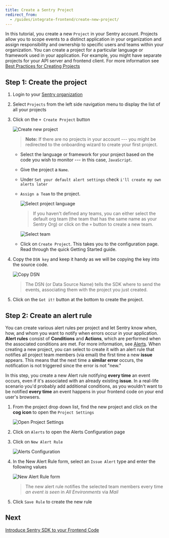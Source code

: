 ```yaml
---
title: Create a Sentry Project
redirect_from:
  - /guides/integrate-frontend/create-new-project/
---
```


In this tutorial, you create a new `Project` in your Sentry account. Projects allow you to scope events to a distinct application in your organization and assign responsibility and ownership to specific users and teams within your organization. You can create a project for a particular language or framework used in your application. For example, you might have separate projects for your API server and frontend client. For more information see [Best Practices for Creating Projects](/product/sentry-basics/guides/getting-started/#4-create-projects)

## Step 1: Create the project

1. Login to your [Sentry organization](https://sentry.io)

2. Select `Projects` from the left side navigation menu to display the list of all your projects

3. Click on the `+ Create Project` button

   ![Create new project](create-new-project-01.png)

   > **Note:** If there are no projects in your account --- you might be redirected to the onboarding wizard to create your first project.

   - Select the language or framework for your project based on the code you wish to monitor --- in this case, `JavaScript`.

   - Give the project a `Name`.

   - Under `Set your default alert settings` check `i'll create my own alerts later`

   - `Assign a Team` to the project.

     ![Select project language](create-new-project-02.png)

     > If you haven't defined any teams, you can either select the default org team (the team that has the same name as your Sentry Org) or click on the `+` button to create a new team.

     ![Select team](create-new-project-03.png)

   - Click on `Create Project`.
     This takes you to the configuration page. Read through the quick Getting Started guide.

4. Copy the `DSN key` and keep it handy as we will be copying the key into the source code.

   ![Copy DSN](create-new-project-04.png)

   > The DSN (or Data Source Name) tells the SDK where to send the events, associating them with the project you just created.

5. Click on the `Got it!` button at the bottom to create the project.

## Step 2: Create an alert rule

You can create various alert rules per project and let Sentry know when, how, and whom you want to notify when errors occur in your application. **Alert rules** consist of **Conditions** and **Actions**, which are performed when the associated conditions are met. For more information, see [Alerts](/product/alerts-notifications/alerts/). When creating a new project, you can select to create it with an alert rule that notifies all project team members (via email) the first time a new **issue** appears. This means that the next time a **similar error** occurs, the notification is not triggered since the error is not "new."

In this step, you create a new Alert rule notifying **every time** an event occurs, even if it's associated with an already existing **issue**. In a real-life scenario you'd probably add additional conditions, as you wouldn't want to be notified **every time** an event happens in your frontend code on your end user's browsers.

1. From the project drop down list, find the new project and click on the **cog icon** to open the `Project Settings`

   ![Open Project Settings](generate-first-error-07.png)

2. Click on `Alerts` to open the Alerts Configuration page

3. Click on `New Alert Rule`

   ![Alerts Configuration](generate-first-error-08.png)

4. In the New Alert Rule form, select an `Issue Alert` type and enter the following values

   ![New Alert Rule form](generate-first-error-09.png)

   > The new alert rule notifies the selected team members every time _an event is seen_ in _All Environments_ via _Mail_

5. Click `Save Rule` to create the new rule

## Next

[Introduce Sentry SDK to your Frontend Code](/guides/integrate-frontend/initialize-sentry-sdk/)
